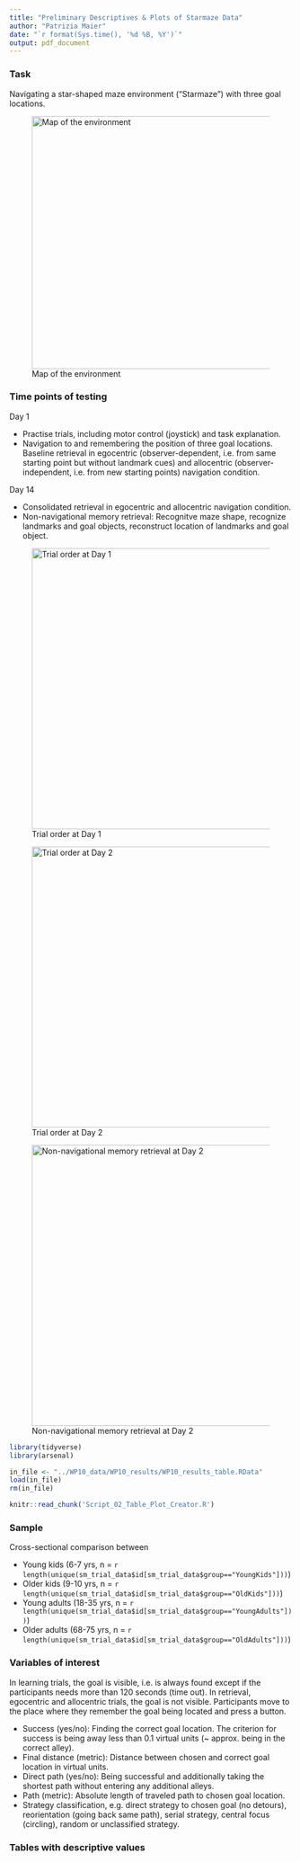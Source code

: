 ```yaml
---
title: "Preliminary Descriptives & Plots of Starmaze Data"
author: "Patrizia Maier"
date: "`r format(Sys.time(), '%d %B, %Y')`"
output: pdf_document
---
```


### Task

Navigating a star-shaped maze environment ("Starmaze") with three goal locations.

![Map of the environment](./pics/Starmaze_Environment.jpg){width=450px}

### Time points of testing

Day 1

* Practise trials, including motor control (joystick) and task explanation.
* Navigation to and remembering the position of three goal locations. Baseline retrieval in egocentric (observer-dependent, i.e. from same starting point but without landmark cues) and allocentric (observer-independent, i.e. from new starting points) navigation condition.

Day 14

* Consolidated retrieval in egocentric and allocentric navigation condition.
* Non-navigational memory retrieval: Recognitve maze shape, recognize landmarks and goal objects, reconstruct location of landmarks and goal object.


![Trial order at Day 1](./pics/Overview_Session1.jpg){width=500px}

![Trial order at Day 2](./pics/Overview_Session2.jpg){width=500px}

![Non-navigational memory retrieval at Day 2](./pics/Overview_Session2_PostTest.jpg){width=500px}


```r
library(tidyverse)
library(arsenal)
```


```r
in_file <- "../WP10_data/WP10_results/WP10_results_table.RData"
load(in_file)
rm(in_file)

knitr::read_chunk('Script_02_Table_Plot_Creator.R')
```


### Sample
Cross-sectional comparison between

* Young kids (6-7 yrs, n = `r length(unique(sm_trial_data$id[sm_trial_data$group=="YoungKids"]))`) 
* Older kids (9-10 yrs, n = `r length(unique(sm_trial_data$id[sm_trial_data$group=="OldKids"]))`)
* Young adults (18-35 yrs, n = `r length(unique(sm_trial_data$id[sm_trial_data$group=="YoungAdults"]))`)
* Older adults (68-75 yrs, n = `r length(unique(sm_trial_data$id[sm_trial_data$group=="OldAdults"]))`)


### Variables of interest

In learning trials, the goal is visible, i.e. is always found except if the participants needs more than 120 seconds (time out). In retrieval, egocentric and allocentric trials, the goal is not visible. Participants move to the place where they remember the goal being located and press a button. 

* Success (yes/no): Finding the correct goal location. The criterion for success is being away less than 0.1 virtual units (~ approx. being in the correct alley).
* Final distance (metric): Distance between chosen and correct goal location in virtual units. 
* Direct path (yes/no): Being successful and additionally taking the shortest path without entering any additional alleys.
* Path (metric): Absolute length of traveled path to chosen goal location. 
* Strategy classification, e.g. direct strategy to chosen goal (no detours), reorientation (going back same path), serial strategy, central focus (circling), random or unclassified strategy. 


### Tables with descriptive values 
``` r
```

``` r
```

``` r
```

``` r
```

